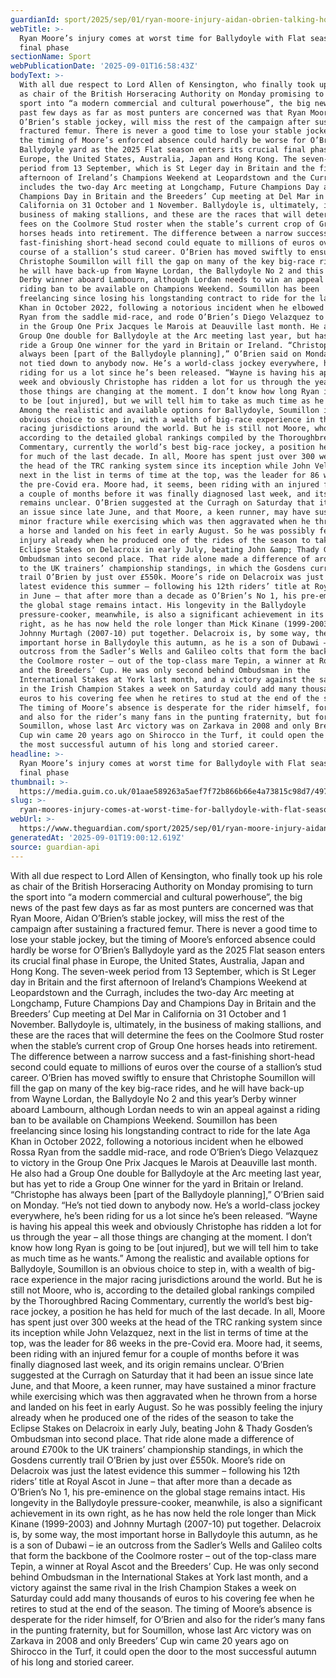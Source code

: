 ```yaml
---
guardianId: sport/2025/sep/01/ryan-moore-injury-aidan-obrien-talking-horses
webTitle: >-
  Ryan Moore’s injury comes at worst time for Ballydoyle with Flat season in
  final phase
sectionName: Sport
webPublicationDate: '2025-09-01T16:58:43Z'
bodyText: >-
  With all due respect to Lord Allen of Kensington, who finally took up his role
  as chair of the British Horseracing Authority on Monday promising to turn the
  sport into “a modern commercial and cultural powerhouse”, the big news of the
  past few days as far as most punters are concerned was that Ryan Moore, Aidan
  O’Brien’s stable jockey, will miss the rest of the campaign after sustaining a
  fractured femur. There is never a good time to lose your stable jockey, but
  the timing of Moore’s enforced absence could hardly be worse for O’Brien’s
  Ballydoyle yard as the 2025 Flat season enters its crucial final phase in
  Europe, the United States, Australia, Japan and Hong Kong. The seven-week
  period from 13 September, which is St Leger day in Britain and the first
  afternoon of Ireland’s Champions Weekend at Leopardstown and the Curragh,
  includes the two-day Arc meeting at Longchamp, Future Champions Day and
  Champions Day in Britain and the Breeders’ Cup meeting at Del Mar in
  California on 31 October and 1 November. Ballydoyle is, ultimately, in the
  business of making stallions, and these are the races that will determine the
  fees on the Coolmore Stud roster when the stable’s current crop of Group One
  horses heads into retirement. The difference between a narrow success and a
  fast-finishing short-head second could equate to millions of euros over the
  course of a stallion’s stud career. O’Brien has moved swiftly to ensure that
  Christophe Soumillon will fill the gap on many of the key big-race rides, and
  he will have back-up from Wayne Lordan, the Ballydoyle No 2 and this year’s
  Derby winner aboard Lambourn, although Lordan needs to win an appeal against a
  riding ban to be available on Champions Weekend. Soumillon has been
  freelancing since losing his longstanding contract to ride for the late Aga
  Khan in October 2022, following a notorious incident when he elbowed Rossa
  Ryan from the saddle mid-race, and rode O’Brien’s Diego Velazquez to victory
  in the Group One Prix Jacques le Marois at Deauville last month. He also had a
  Group One double for Ballydoyle at the Arc meeting last year, but has yet to
  ride a Group One winner for the yard in Britain or Ireland. “Christophe has
  always been [part of the Ballydoyle planning],” O’Brien said on Monday. “He’s
  not tied down to anybody now. He’s a world-class jockey everywhere, he’s been
  riding for us a lot since he’s been released. “Wayne is having his appeal this
  week and obviously Christophe has ridden a lot for us through the year – all
  those things are changing at the moment. I don’t know how long Ryan is going
  to be [out injured], but we will tell him to take as much time as he wants.”
  Among the realistic and available options for Ballydoyle, Soumillon is an
  obvious choice to step in, with a wealth of big-race experience in the major
  racing jurisdictions around the world. But he is still not Moore, who is,
  according to the detailed global rankings compiled by the Thoroughbred Racing
  Commentary, currently the world’s best big-race jockey, a position he has held
  for much of the last decade. In all, Moore has spent just over 300 weeks at
  the head of the TRC ranking system since its inception while John Velazquez,
  next in the list in terms of time at the top, was the leader for 86 weeks in
  the pre-Covid era. Moore had, it seems, been riding with an injured femur for
  a couple of months before it was finally diagnosed last week, and its origin
  remains unclear. O’Brien suggested at the Curragh on Saturday that it had been
  an issue since late June, and that Moore, a keen runner, may have sustained a
  minor fracture while exercising which was then aggravated when he thrown from
  a horse and landed on his feet in early August. So he was possibly feeling the
  injury already when he produced one of the rides of the season to take the
  Eclipse Stakes on Delacroix in early July, beating John &amp; Thady Gosden’s
  Ombudsman into second place. That ride alone made a difference of around £700k
  to the UK trainers’ championship standings, in which the Gosdens currently
  trail O’Brien by just over £550k. Moore’s ride on Delacroix was just the
  latest evidence this summer – following his 12th riders’ title at Royal Ascot
  in June – that after more than a decade as O’Brien’s No 1, his pre-eminence on
  the global stage remains intact. His longevity in the Ballydoyle
  pressure-cooker, meanwhile, is also a significant achievement in its own
  right, as he has now held the role longer than Mick Kinane (1999-2003) and
  Johnny Murtagh (2007-10) put together. Delacroix is, by some way, the most
  important horse in Ballydoyle this autumn, as he is a son of Dubawi – ie an
  outcross from the Sadler’s Wells and Galileo colts that form the backbone of
  the Coolmore roster – out of the top-class mare Tepin, a winner at Royal Ascot
  and the Breeders’ Cup. He was only second behind Ombudsman in the
  International Stakes at York last month, and a victory against the same rival
  in the Irish Champion Stakes a week on Saturday could add many thousands of
  euros to his covering fee when he retires to stud at the end of the season.
  The timing of Moore’s absence is desperate for the rider himself, for O’Brien
  and also for the rider’s many fans in the punting fraternity, but for
  Soumillon, whose last Arc victory was on Zarkava in 2008 and only Breeders’
  Cup win came 20 years ago on Shirocco in the Turf, it could open the door to
  the most successful autumn of his long and storied career.
headline: >-
  Ryan Moore’s injury comes at worst time for Ballydoyle with Flat season in
  final phase
thumbnail: >-
  https://media.guim.co.uk/01aae589263a5aef7f72b866b66e4a73815c98d7/497_481_3295_2635/500.jpg
slug: >-
  ryan-moores-injury-comes-at-worst-time-for-ballydoyle-with-flat-season-in-final-phase
webUrl: >-
  https://www.theguardian.com/sport/2025/sep/01/ryan-moore-injury-aidan-obrien-talking-horses
generatedAt: '2025-09-01T19:00:12.619Z'
source: guardian-api
---
```

With all due respect to Lord Allen of Kensington, who finally took up his role as chair of the British Horseracing Authority on Monday promising to turn the sport into “a modern commercial and cultural powerhouse”, the big news of the past few days as far as most punters are concerned was that Ryan Moore, Aidan O’Brien’s stable jockey, will miss the rest of the campaign after sustaining a fractured femur. There is never a good time to lose your stable jockey, but the timing of Moore’s enforced absence could hardly be worse for O’Brien’s Ballydoyle yard as the 2025 Flat season enters its crucial final phase in Europe, the United States, Australia, Japan and Hong Kong. The seven-week period from 13 September, which is St Leger day in Britain and the first afternoon of Ireland’s Champions Weekend at Leopardstown and the Curragh, includes the two-day Arc meeting at Longchamp, Future Champions Day and Champions Day in Britain and the Breeders’ Cup meeting at Del Mar in California on 31 October and 1 November. Ballydoyle is, ultimately, in the business of making stallions, and these are the races that will determine the fees on the Coolmore Stud roster when the stable’s current crop of Group One horses heads into retirement. The difference between a narrow success and a fast-finishing short-head second could equate to millions of euros over the course of a stallion’s stud career. O’Brien has moved swiftly to ensure that Christophe Soumillon will fill the gap on many of the key big-race rides, and he will have back-up from Wayne Lordan, the Ballydoyle No 2 and this year’s Derby winner aboard Lambourn, although Lordan needs to win an appeal against a riding ban to be available on Champions Weekend. Soumillon has been freelancing since losing his longstanding contract to ride for the late Aga Khan in October 2022, following a notorious incident when he elbowed Rossa Ryan from the saddle mid-race, and rode O’Brien’s Diego Velazquez to victory in the Group One Prix Jacques le Marois at Deauville last month. He also had a Group One double for Ballydoyle at the Arc meeting last year, but has yet to ride a Group One winner for the yard in Britain or Ireland. “Christophe has always been [part of the Ballydoyle planning],” O’Brien said on Monday. “He’s not tied down to anybody now. He’s a world-class jockey everywhere, he’s been riding for us a lot since he’s been released. “Wayne is having his appeal this week and obviously Christophe has ridden a lot for us through the year – all those things are changing at the moment. I don’t know how long Ryan is going to be [out injured], but we will tell him to take as much time as he wants.” Among the realistic and available options for Ballydoyle, Soumillon is an obvious choice to step in, with a wealth of big-race experience in the major racing jurisdictions around the world. But he is still not Moore, who is, according to the detailed global rankings compiled by the Thoroughbred Racing Commentary, currently the world’s best big-race jockey, a position he has held for much of the last decade. In all, Moore has spent just over 300 weeks at the head of the TRC ranking system since its inception while John Velazquez, next in the list in terms of time at the top, was the leader for 86 weeks in the pre-Covid era. Moore had, it seems, been riding with an injured femur for a couple of months before it was finally diagnosed last week, and its origin remains unclear. O’Brien suggested at the Curragh on Saturday that it had been an issue since late June, and that Moore, a keen runner, may have sustained a minor fracture while exercising which was then aggravated when he thrown from a horse and landed on his feet in early August. So he was possibly feeling the injury already when he produced one of the rides of the season to take the Eclipse Stakes on Delacroix in early July, beating John &amp; Thady Gosden’s Ombudsman into second place. That ride alone made a difference of around £700k to the UK trainers’ championship standings, in which the Gosdens currently trail O’Brien by just over £550k. Moore’s ride on Delacroix was just the latest evidence this summer – following his 12th riders’ title at Royal Ascot in June – that after more than a decade as O’Brien’s No 1, his pre-eminence on the global stage remains intact. His longevity in the Ballydoyle pressure-cooker, meanwhile, is also a significant achievement in its own right, as he has now held the role longer than Mick Kinane (1999-2003) and Johnny Murtagh (2007-10) put together. Delacroix is, by some way, the most important horse in Ballydoyle this autumn, as he is a son of Dubawi – ie an outcross from the Sadler’s Wells and Galileo colts that form the backbone of the Coolmore roster – out of the top-class mare Tepin, a winner at Royal Ascot and the Breeders’ Cup. He was only second behind Ombudsman in the International Stakes at York last month, and a victory against the same rival in the Irish Champion Stakes a week on Saturday could add many thousands of euros to his covering fee when he retires to stud at the end of the season. The timing of Moore’s absence is desperate for the rider himself, for O’Brien and also for the rider’s many fans in the punting fraternity, but for Soumillon, whose last Arc victory was on Zarkava in 2008 and only Breeders’ Cup win came 20 years ago on Shirocco in the Turf, it could open the door to the most successful autumn of his long and storied career.
